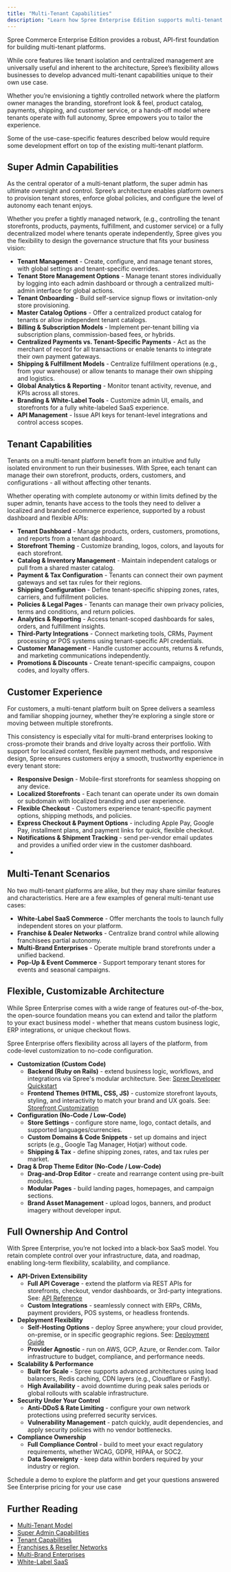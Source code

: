 ```yaml
---
title: "Multi-Tenant Capabilities"
description: "Learn how Spree Enterprise Edition supports multi-tenant ecommerce use cases."
---
```


Spree Commerce Enterprise Edition provides a robust, API-first foundation for building multi-tenant platforms. 

While core features like tenant isolation and centralized management are universally useful and inherent to the architecture, Spree’s flexibility allows businesses to develop advanced multi-tenant capabilities unique to their own use case.

Whether you’re envisioning a tightly controlled network where the platform owner manages the branding, storefront look & feel, product catalog, payments, shipping, and customer service, or a hands-off model where tenants operate with full autonomy, Spree empowers you to tailor the experience. 

<note>Some of the use-case-specific features described below would require some development effort on top of the existing multi-tenant platform.</note>

## Super Admin Capabilities

As the central operator of a multi-tenant platform, the super admin has ultimate oversight and control. Spree’s architecture enables platform owners to provision tenant stores, enforce global policies, and configure the level of autonomy each tenant enjoys. 

Whether you prefer a tightly managed network, (e.g., controlling the tenant storefronts, products, payments, fulfillment, and customer service) or a fully decentralized model where tenants operate independently, Spree gives you the flexibility to design the governance structure that fits your business vision:

- **Tenant Management** - Create, configure, and manage tenant stores, with global settings and tenant-specific overrides.
- **Tenant Store Management Options** - Manage tenant stores individually by logging into each admin dashboard or through a centralized multi-admin interface for global actions.
- **Tenant Onboarding** - Build self-service signup flows or invitation-only store provisioning.
- **Master Catalog Options** - Offer a centralized product catalog for tenants or allow independent tenant catalogs.
- **Billing & Subscription Models** - Implement per-tenant billing via subscription plans, commission-based fees, or hybrids.
- **Centralized Payments vs. Tenant-Specific Payments** - Act as the merchant of record for all transactions or enable tenants to integrate their own payment gateways.
- **Shipping & Fulfillment Models** - Centralize fulfillment operations (e.g., from your warehouse) or allow tenants to manage their own shipping and logistics.
- **Global Analytics & Reporting** - Monitor tenant activity, revenue, and KPIs across all stores.
- **Branding & White-Label Tools** - Customize admin UI, emails, and storefronts for a fully white-labeled SaaS experience.
- **API Management** - Issue API keys for tenant-level integrations and control access scopes.

## Tenant Capabilities

Tenants on a multi-tenant platform benefit from an intuitive and fully isolated environment to run their businesses. With Spree, each tenant can manage their own storefront, products, orders, customers, and configurations - all without affecting other tenants. 

Whether operating with complete autonomy or within limits defined by the super admin, tenants have access to the tools they need to deliver a localized and branded ecommerce experience, supported by a robust dashboard and flexible APIs:

- **Tenant Dashboard** - Manage products, orders, customers, promotions, and reports from a tenant dashboard.
- **Storefront Theming** - Customize branding, logos, colors, and layouts for each storefront.
- **Catalog & Inventory Management** - Maintain independent catalogs or pull from a shared master catalog.
- **Payment & Tax Configuration** - Tenants can connect their own payment gateways and set tax rules for their regions.
- **Shipping Configuration** - Define tenant-specific shipping zones, rates, carriers, and fulfillment policies.
- **Policies & Legal Pages** - Tenants can manage their own privacy policies, terms and conditions, and return policies.
- **Analytics & Reporting** - Access tenant-scoped dashboards for sales, orders, and fulfillment insights.
- **Third-Party Integrations** - Connect marketing tools, CRMs, Payment processing or POS systems using tenant-specific API credentials.
- **Customer Management** - Handle customer accounts, returns & refunds, and marketing communications independently.
- **Promotions & Discounts** - Create tenant-specific campaigns, coupon codes, and loyalty offers.

## Customer Experience

For customers, a multi-tenant platform built on Spree delivers a seamless and familiar shopping journey, whether they’re exploring a single store or moving between multiple storefronts.

This consistency is especially vital for multi-brand enterprises looking to cross-promote their brands and drive loyalty across their portfolio. With support for localized content, flexible payment methods, and responsive design, Spree ensures customers enjoy a smooth, trustworthy experience in every tenant store:

- **Responsive Design** - Mobile-first storefronts for seamless shopping on any device.
- **Localized Storefronts** - Each tenant can operate under its own domain or subdomain with localized branding and user experience.
- **Flexible Checkout** - Customers experience tenant-specific payment options, shipping methods, and policies.
- **Express Checkout & Payment Options** - including Apple Pay, Google Pay, installment plans, and payment links for quick, flexible checkout.
- **Notifications & Shipment Tracking** - send per-vendor email updates and provides a unified order view in the customer dashboard.
- 

## Multi-Tenant Scenarios

No two multi-tenant platforms are alike, but they may share similar features and characteristics. Here are a few examples of general multi-tenant use cases:

- **White-Label SaaS Commerce** - Offer merchants the tools to launch fully independent stores on your platform.
- **Franchise & Dealer Networks** - Centralize brand control while allowing franchisees partial autonomy.
- **Multi-Brand Enterprises** - Operate multiple brand storefronts under a unified backend.
- **Pop-Up & Event Commerce** - Support temporary tenant stores for events and seasonal campaigns.

## Flexible, Customizable Architecture

While Spree Enterprise comes with a wide range of features out-of-the-box, the open-source foundation means you can extend and tailor the platform to your exact business model - whether that means custom business logic, ERP integrations, or unique checkout flows.

Spree Enterprise offers flexibility across all layers of the platform, from code-level customization to no-code configuration.

- **Customization (Custom Code)**
  - **Backend (Ruby on Rails)** - extend business logic, workflows, and integrations via Spree's modular architecture. See: [<u>Spree Developer Quickstart</u>](https://spreecommerce.org/docs/developer/getting-started/quickstart)
  - **Frontend Themes (HTML, CSS, JS)** - customize storefront layouts, styling, and interactivity to match your brand and UX goals. See: [<u>Storefront Customization</u>](https://spreecommerce.org/docs/developer/storefront/storefront)
- **Configuration (No-Code / Low-Code)**
  - **Store Settings** - configure store name, logo, contact details, and supported languages/currencies.
  - **Custom Domains & Code Snippets** - set up domains and inject scripts (e.g., Google Tag Manager, Hotjar) without code.
  - **Shipping & Tax** - define shipping zones, rates, and tax rules per market.
- **Drag & Drop Theme Editor (No-Code / Low-Code)**
  - **Drag-and-Drop Editor** - create and rearrange content using pre-built modules.
  - **Modular Pages** - build landing pages, homepages, and campaign sections.
  - **Brand Asset Management** - upload logos, banners, and product imagery without developer input.

## Full Ownership And Control

With Spree Enterprise, you’re not locked into a black-box SaaS model. You retain complete control over your infrastructure, data, and roadmap, enabling long-term flexibility, scalability, and compliance.

- **API-Driven Extensibility**
  - **Full API Coverage** - extend the platform via REST APIs for storefronts, checkout, vendor dashboards, or 3rd-party integrations. See: [<u>API Reference</u>](https://spreecommerce.org/docs/api-reference/introduction)
  - **Custom Integrations** - seamlessly connect with ERPs, CRMs, payment providers, POS systems, or headless frontends.
- **Deployment Flexibility**
  - **Self-Hosting Options** - deploy Spree anywhere; your cloud provider, on-premise, or in specific geographic regions. See: [<u>Deployment Guide</u>](https://spreecommerce.org/docs/developer/deployment/render)
  - **Provider Agnostic** - run on AWS, GCP, Azure, or Render.com. Tailor infrastructure to budget, compliance, and performance needs.
- **Scalability & Performance**
  - **Built for Scale** - Spree supports advanced architectures using load balancers, Redis caching, CDN layers (e.g., Cloudflare or Fastly).
  - **High Availability** - avoid downtime during peak sales periods or global rollouts with scalable infrastructure.
- **Security Under Your Control**
  - **Anti-DDoS & Rate Limiting** - configure your own network protections using preferred security services.
  - **Vulnerability Management** - patch quickly, audit dependencies, and apply security policies with no vendor bottlenecks.
- **Compliance Ownership**
  - **Full Compliance Control** - build to meet your exact regulatory requirements, whether WCAG, GDPR, HIPAA, or SOC2.
  - **Data Sovereignty** - keep data within borders required by your industry or region.

<Columns cols={2}>
  <Card title="Book a Demo" icon="eye" href="https://getvendo.com/book-a-demo/" cta="Click here">
    Schedule a demo to explore the platform and get your questions answered
  </Card>

  <Card title="Ask for Pricing" icon="dollar-sign" href="https://spreecommerce.org/get-started/" cta="Click here">
    See Enterprise pricing for your use case
  </Card>
</Columns>

## Further Reading
- [<u>Multi-Tenant Model</u>](https://spreecommerce.org/docs/use-case/multi-tenant-platform/multi-tenant-model)
- [<u>Super Admin Capabilities</u>](https://spreecommerce.org/docs/use-case/multi-tenant-platform/super-admin-capabilities)
- [<u>Tenant Capabilities</u>](https://spreecommerce.org/docs/use-case/multi-tenant-platform/tenant-capabilities)
- [<u>Franchises & Reseller Networks</u>](https://spreecommerce.org/docs/use-case/multi-tenant-platform/franchises-and-reseller-networks)
- [<u>Multi-Brand Enterprises</u>](https://spreecommerce.org/docs/use-case/multi-tenant-platform/multi-brand-enterprise-model)
- [<u>White-Label SaaS</u>](https://spreecommerce.org/docs/use-case/multi-tenant-platform/white-label-saas)
